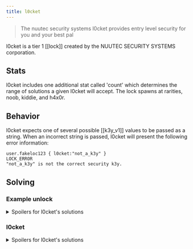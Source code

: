 ```yaml
---
title: l0cket
---
```


> The nuutec security systems l0cket provides entry level security for you and your best pal

l0cket is a tier 1 [[lock]] created by the NUUTEC SECURITY SYSTEMS corporation.

## Stats

l0cket includes one additional stat called 'count' which determines the range of solutions a given l0cket will accept. The lock spawns at rarities, noob, kiddie, and h4x0r.

## Behavior

l0cket expects one of several possible [[k3y_v1]] values to be passed as a string.
When an incorrect string is passed, l0cket will present the following error information:

```
user.fakeloc123 { l0cket:"not_a_k3y" }
LOCK_ERROR
"not_a_k3y" is not the correct security k3y.
```

## Solving

### Example unlock

<details>
  <summary>Spoilers for l0cket's solutions</summary>

```
>>user.fakeloc123 { l0cket: "6hh8xw" }
WARNING: BINMAT security shell inactive. Intelligent defense system offline.
LOCK_UNLOCKED
System beta breached.
Connection terminated.

```

</details>

### l0cket

<details>
  <summary>Spoilers for l0cket's solutions</summary>

The complete known list of t1 k3y values:

- cmppiq
- 6hh8xw
- uphlaw
- vc2c7q
- tvfkyq
- xwz7ja
- sa23uw
- ellux0
- 72umy0
- i874y3
- 9p65cu
- fr8ibu
- eoq6de
- xfnkqe
- pmvr1q
- y111qa

</details>
